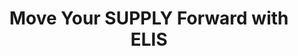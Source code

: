 ---
title: "Move Your SUPPLY Forward with <strong class='text-white bg-primary font-medium'>ELIS</strong>"
details: "In a world that never stops moving, your logistics shouldn’t either. ELIS empowers you with end-to-end visibility, actionable insights, and effortless control over your international operations. From global logistics to customs clearance and last mile, we make logistics simple, transparent, and smart."
items:
  - name: "Track in Real Time"
    details: "Monitor shipments across air, ocean, and land with live updates."
    icon: "/assets/imgs/icon/icon-r-7.png"
  - name: "Optimize with Data"
    details: "Leverage AI-driven analytics to reduce costs and boost efficiency."
    icon: "/assets/imgs/icon/icon-r-8.png"
  - name: "Collaborate Seamlessly"
    details: "Connect teams, partners, and suppliers on one unified platform."
    icon: "/assets/imgs/icon/icon-r-9.png"
---